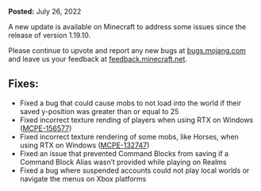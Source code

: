 **Posted:** July 26, 2022

A new update is available on Minecraft to address some issues since the release of version 1.19.10.

Please continue to upvote and report any new bugs at [bugs.mojang.com](https://bugs.mojang.com/) and leave us your feedback at [feedback.minecraft.net](https://feedback.minecraft.net/).  
  

## **Fixes:**

-   Fixed a bug that could cause mobs to not load into the world if their saved y-position was greater than or equal to 25
-   Fixed incorrect texture rending of players when using RTX on Windows ([MCPE-156577](https://bugs.mojang.com/browse/MCPE-156577))
-   Fixed incorrect texture rendering of some mobs, like Horses, when using RTX on Windows ([MCPE-132747](https://bugs.mojang.com/browse/MCPE-132747))
-   Fixed an issue that prevented Command Blocks from saving if a Command Block Alias wasn’t provided while playing on Realms
-   Fixed a bug where suspended accounts could not play local worlds or navigate the menus on Xbox platforms